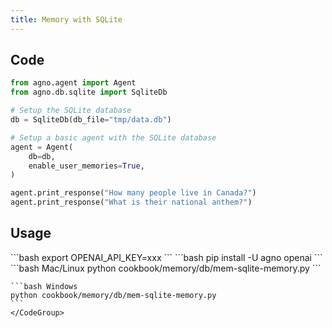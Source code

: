 ```yaml
---
title: Memory with SQLite
---
```


## Code

```python cookbook/memory/db/mem-sqlite-memory.py
from agno.agent import Agent
from agno.db.sqlite import SqliteDb

# Setup the SQLite database
db = SqliteDb(db_file="tmp/data.db")

# Setup a basic agent with the SQLite database
agent = Agent(
    db=db,
    enable_user_memories=True,
)

agent.print_response("How many people live in Canada?")
agent.print_response("What is their national anthem?")
```

## Usage

<Steps>
  <Snippet file="create-venv-step.mdx" />

  <Step title="Set environment variables">
    ```bash
    export OPENAI_API_KEY=xxx
    ```
  </Step>

  <Step title="Install libraries">
    ```bash
    pip install -U agno openai
    ```
  </Step>

  <Step title="Run Example">
    <CodeGroup>
    ```bash Mac/Linux
    python cookbook/memory/db/mem-sqlite-memory.py
    ```

    ```bash Windows
    python cookbook/memory/db/mem-sqlite-memory.py
    ```
    </CodeGroup>
  </Step>
</Steps>